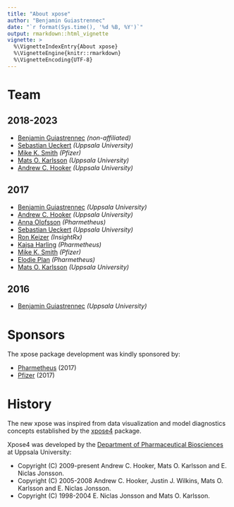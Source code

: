```yaml
---
title: "About xpose"
author: "Benjamin Guiastrennec"
date: "`r format(Sys.time(), '%d %B, %Y')`"
output: rmarkdown::html_vignette
vignette: >
  %\VignetteIndexEntry{About xpose}
  %\VignetteEngine{knitr::rmarkdown}
  %\VignetteEncoding{UTF-8}
---
```


# Team
## 2018-2023
- [Benjamin Guiastrennec](mailto:guiastrennec@gmail.com) *(non-affiliated)*
- [Sebastian Ueckert](mailto:sebastian.ueckert@farmaci.uu.se) *(Uppsala University)*
- [Mike K. Smith](mailto:mike.k.smith@pfizer.com) *(Pfizer)*
- [Mats O. Karlsson](mailto:mats.karlsson@farmaci.uu.se) *(Uppsala University)*
- [Andrew C. Hooker](mailto:andrew.hooker@farmaci.uu.se) *(Uppsala University)*

## 2017
- [Benjamin Guiastrennec](mailto:guiastrennec@gmail.com) *(Uppsala University)*
- [Andrew C. Hooker](mailto:andrew.hooker@farmaci.uu.se) *(Uppsala University)*
- [Anna Olofsson](mailto:anna.olofsson@pharmetheus.com) *(Pharmetheus)*
- [Sebastian Ueckert](mailto:sebastian.ueckert@farmaci.uu.se) *(Uppsala University)*
- [Ron Keizer](mailto:ronkeizer@gmail.com) *(InsightRx)*
- [Kajsa Harling](mailto:kajsa.harling@pharmetheus.com) *(Pharmetheus)*
- [Mike K. Smith](mailto:mike.k.smith@pfizer.com) *(Pfizer)*
- [Elodie Plan](mailto:elodie.plan@pharmetheus.com) *(Pharmetheus)*
- [Mats O. Karlsson](mailto:mats.karlsson@farmaci.uu.se) *(Uppsala University)*

## 2016
- [Benjamin Guiastrennec](mailto:guiastrennec@gmail.com) *(Uppsala University)*


# Sponsors
The xpose package development was kindly sponsored by:

- [Pharmetheus](https://pharmetheus.com) (2017)
- [Pfizer](https://www.pfizer.com) (2017)

# History
The new xpose was inspired from data visualization and model diagnostics concepts established by the [xpose4](http://xpose.sourceforge.net) package. 

Xpose4 was developed by the [Department of Pharmaceutical Biosciences](https://www.farmaci.uu.se/forskning/researchgroups/pharmacometrics/) at Uppsala University:

- Copyright (C) 2009-present Andrew C. Hooker, Mats O. Karlsson and E. Niclas Jonsson.
- Copyright (C) 2005-2008 Andrew C. Hooker, Justin J. Wilkins, Mats O. Karlsson and E. Niclas Jonsson.
- Copyright (C) 1998-2004 E. Niclas Jonsson and Mats O. Karlsson.

